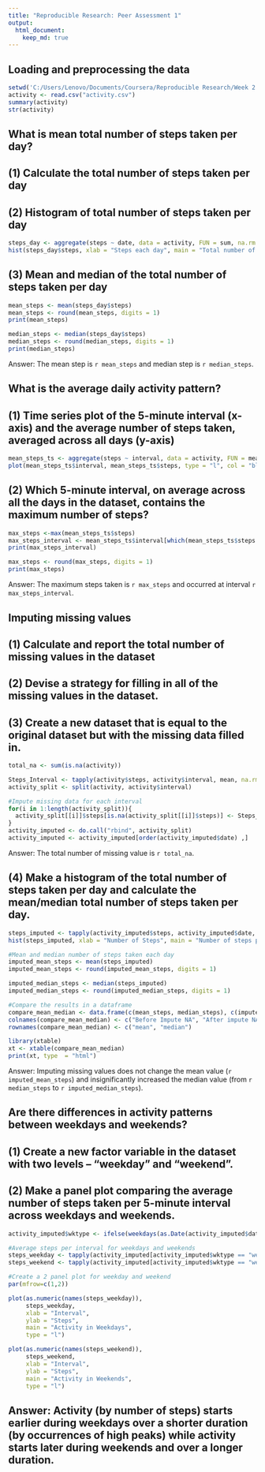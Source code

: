 ```yaml
---
title: "Reproducible Research: Peer Assessment 1"
output: 
  html_document:
    keep_md: true
---
```


## Loading and preprocessing the data
```r
setwd('C:/Users/Lenovo/Documents/Coursera/Reproducible Research/Week 2')
activity <- read.csv("activity.csv")
summary(activity)
str(activity)
```

## What is mean total number of steps taken per day?
## (1) Calculate the total number of steps taken per day
## (2) Histogram of total number of steps taken per day
```r
steps_day <- aggregate(steps ~ date, data = activity, FUN = sum, na.rm = TRUE)
hist(steps_day$steps, xlab = "Steps each day", main = "Total number of steps taken each day", col = "blue")
```

## (3) Mean and median of the total number of steps taken per day
```r
mean_steps <- mean(steps_day$steps)
mean_steps <- round(mean_steps, digits = 1)
print(mean_steps)

median_steps <- median(steps_day$steps)
median_steps <- round(median_steps, digits = 1)
print(median_steps)
```
Answer: The mean step is `r mean_steps` and median step is `r median_steps`.

## What is the average daily activity pattern?
## (1) Time series plot of the 5-minute interval (x-axis) and the average number of steps taken, averaged across all days (y-axis)
```r
mean_steps_ts <- aggregate(steps ~ interval, data = activity, FUN = mean, na.rm = TRUE)
plot(mean_steps_ts$interval, mean_steps_ts$steps, type = "l", col = "blue", xlab = "Intervals", ylab = "Total steps per interval", main = "Number of steps per interval (averaged) (Exclude NA)")
```

## (2) Which 5-minute interval, on average across all the days in the dataset, contains the maximum number of steps?
```r
max_steps <-max(mean_steps_ts$steps)
max_steps_interval <- mean_steps_ts$interval[which(mean_steps_ts$steps == max_steps)]
print(max_steps_interval)

max_steps <- round(max_steps, digits = 1)
print(max_steps)
```
Answer: The maximum steps taken is `r max_steps` and occurred at interval `r max_steps_interval`.

## Imputing missing values
## (1) Calculate and report the total number of missing values in the dataset 
## (2) Devise a strategy for filling in all of the missing values in the dataset.
## (3) Create a new dataset that is equal to the original dataset but with the missing data filled in.
```r
total_na <- sum(is.na(activity))

Steps_Interval <- tapply(activity$steps, activity$interval, mean, na.rm = TRUE)
activity_split <- split(activity, activity$interval)

#Impute missing data for each interval
for(i in 1:length(activity_split)){
  activity_split[[i]]$steps[is.na(activity_split[[i]]$steps)] <- Steps_Interval[i]
}
activity_imputed <- do.call("rbind", activity_split)
activity_imputed <- activity_imputed[order(activity_imputed$date) ,]
```
Answer: The total number of missing value is `r total_na`.

## (4) Make a histogram of the total number of steps taken per day and calculate the mean/median total number of steps taken per day.
```r
steps_imputed <- tapply(activity_imputed$steps, activity_imputed$date, sum)
hist(steps_imputed, xlab = "Number of Steps", main = "Number of steps per Day (After Imputed)", col = "blue")

#Mean and median number of steps taken each day
imputed_mean_steps <- mean(steps_imputed)
imputed_mean_steps <- round(imputed_mean_steps, digits = 1)

imputed_median_steps <- median(steps_imputed)
imputed_median_steps <- round(imputed_median_steps, digits = 1)

#Compare the results in a dataframe
compare_mean_median <- data.frame(c(mean_steps, median_steps), c(imputed_mean_steps, imputed_median_steps))
colnames(compare_mean_median) <- c("Before Impute NA", "After impute NA")
rownames(compare_mean_median) <- c("mean", "median")

library(xtable)
xt <- xtable(compare_mean_median)
print(xt, type  = "html")
```
Answer: Imputing missing values does not change the mean value (`r imputed_mean_steps`) and insignificantly increased the median value (from `r median_steps` to `r imputed_median_steps`).

## Are there differences in activity patterns between weekdays and weekends?
## (1) Create a new factor variable in the dataset with two levels – “weekday” and “weekend”.
## (2) Make a panel plot comparing the average number of steps taken per 5-minute interval across weekdays and weekends.
```r
activity_imputed$wktype <- ifelse(weekdays(as.Date(activity_imputed$date)) == "Saturday" | weekdays(as.Date(activity_imputed$date)) == "Sunday", "weekend", "weekday")

#Average steps per interval for weekdays and weekends
steps_weekday <- tapply(activity_imputed[activity_imputed$wktype == "weekday" ,]$steps, activity_imputed[activity_imputed$wktype == "weekday" ,]$interval, mean, na.rm = TRUE)
steps_weekend <- tapply(activity_imputed[activity_imputed$wktype == "weekend" ,]$steps, activity_imputed[activity_imputed$wktype == "weekend" ,]$interval, mean, na.rm = TRUE)

#Create a 2 panel plot for weekday and weekend
par(mfrow=c(1,2))

plot(as.numeric(names(steps_weekday)), 
     steps_weekday, 
     xlab = "Interval", 
     ylab = "Steps", 
     main = "Activity in Weekdays", 
     type = "l")

plot(as.numeric(names(steps_weekend)), 
     steps_weekend, 
     xlab = "Interval", 
     ylab = "Steps", 
     main = "Activity in Weekends", 
     type = "l")
```

## Answer: Activity (by number of steps) starts earlier during weekdays over a shorter duration (by occurrences of high peaks) while activity starts later during weekends and over a longer duration.
